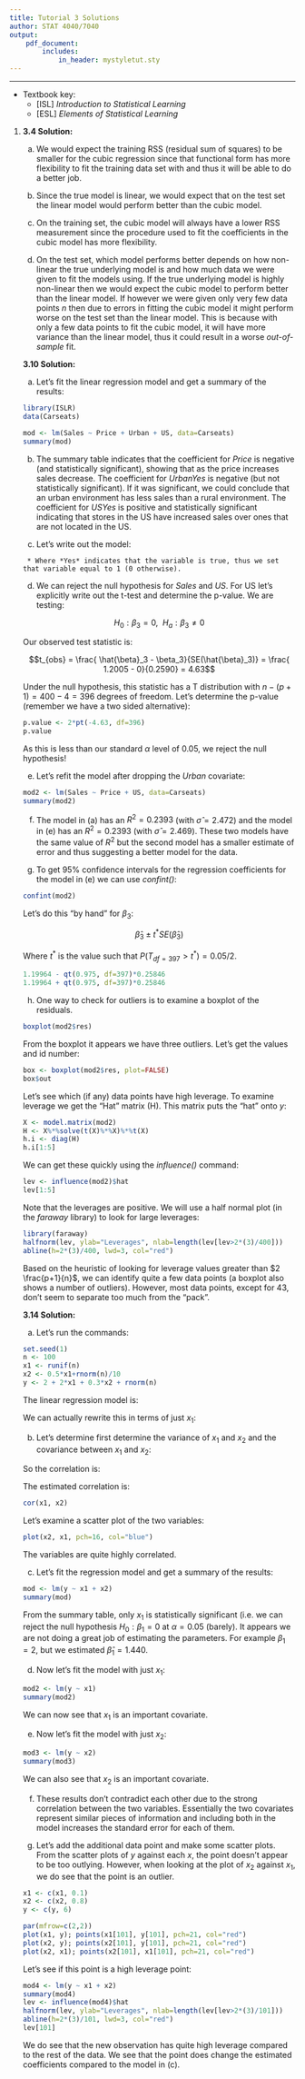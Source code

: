 ```yaml
---
title: Tutorial 3 Solutions  
author: STAT 4040/7040
output:
    pdf_document:
        includes:
            in_header: mystyletut.sty
---
```


---
\large

* Textbook key:
    * [ISL] *Introduction to Statistical Learning*
    * [ESL] *Elements of Statistical Learning*

    
  
1. **3.4 Solution:**    
 
     a.  We would expect the training RSS (residual sum of squares) to be smaller for the cubic regression since that functional form has more flexibility to fit the training data set with and thus it will be able to do a better job.
     
     b.  Since the true model is linear, we would expect that on the test set the linear model would perform better than the cubic model.    
     
     c.  On the training set, the cubic model will always have a lower RSS measurement since the procedure used to fit the coefficients in the cubic model has more flexibility.
     
     d.  On the test set, which model performs better depends on how non-linear the true underlying model is and how much data we were given to fit the models using. If the true underlying model is highly non-linear then we would expect the cubic model to perform better than the linear model. If however we were given only very few data points $n$ then due to errors in fitting the cubic model it might perform worse on the test set than the linear model. This is because with only a few data points to fit the cubic model, it will have more variance than the linear model, thus it could result in a worse *out-of-sample* fit.

    **3.10 Solution:** 
    
    a.  Let's fit the linear regression model and get a summary of the results:
    
    ```r
    library(ISLR)
    data(Carseats)
    
    mod <- lm(Sales ~ Price + Urban + US, data=Carseats)
    summary(mod)
    ```

    b.  The summary table indicates that the coefficient for *Price* is negative (and statistically significant), showing that as the price increases sales decrease. The coefficient for *UrbanYes* is negative (but not statistically significant). If it was significant, we could conclude that an urban environment has less sales than a rural environment. The coefficient for *USYes* is positive and statistically significant indicating that stores in the US have increased sales over ones that are not located in the US.
    
    c.  Let's write out the model:
    
    \begin{eqnarray*}
    \widehat{\textrm{Sales}} &=& \hat{\beta}_0 + \hat{\beta}_1 \textrm{Price} + \hat{\beta}_2 \textrm{UrbanYes} +  \hat{\beta}_3 \textrm{USYes} \\
                    &=& 3.043 - 0.054 \textrm{Price} - 0.022 \textrm{UrbanYes} + 1.201 \textrm{USYes} 
    \end{eqnarray*}
    
        * Where *Yes* indicates that the variable is true, thus we set that variable equal to 1 (0 otherwise).    
        
    d.  We can reject the null hypothesis for *Sales* and *US*.  For US let's explicitly write out the t-test and determine the p-value.  We are testing:
    
    $$H_0: \beta_3 = 0,  \ \ H_a: \beta_3 \not=0$$    
    
    Our observed test statistic is:
    
    $$t_{obs} = \frac{ \hat{\beta}_3 - \beta_3}{SE(\hat{\beta}_3)} = \frac{ 1.2005 - 0}{0.2590} = 4.63$$
    
    Under the null hypothesis, this statistic has a T distribution with $n-(p+1) = 400 - 4 = 396$ degrees of freedom.  Let's determine the p-value (remember we have a two sided alternative):
    
    \begin{eqnarray*}
    \textrm{p-value} &=& P(T_{df=396} > 4.63) + P(T_{df=396} < - 4.63) \\
    &=& 2 P(T_{df=396} < - 4.63)
    \end{eqnarray*}

    ```r
    p.value <- 2*pt(-4.63, df=396)
    p.value
    ```
    
    As this is less than our standard $\alpha$ level of $0.05$, we reject the null hypothesis!

    e.  Let's refit the model after dropping the *Urban* covariate:
    
    ```r
    mod2 <- lm(Sales ~ Price + US, data=Carseats)
    summary(mod2)
    ```

    f.  The model in (a) has an $R^2 = 0.2393$ (with $\hat{\sigma} = 2.472$) and the model in (e) has an  $R^2 = 0.2393$ (with $\hat{\sigma} = 2.469$). These two models have the same value of $R^2$ but the second model has a smaller estimate of error and thus suggesting a better model for the data.
    
    g.  To get 95\% confidence intervals for the regression coefficients for the model in (e) we can use *confint()*:
    
    ```r
    confint(mod2)
    ```
    
    Let's do this "by hand" for $\beta_3$:
    
    $$\hat{\beta}_3 \pm t^* SE(\hat{\beta}_3)$$
    
    Where $t^*$ is the value such that $P(T_{df=397} > t^*) = 0.05/2$.
    
    
    ```r
    1.19964 - qt(0.975, df=397)*0.25846
    1.19964 + qt(0.975, df=397)*0.25846
    ```

    h.  One way to check for outliers is to examine a boxplot of the residuals.
    
    ```r
    boxplot(mod2$res)
    ```
    
    From the boxplot it appears we have three outliers.  Let's get the values and id number:
    
    ```r
    box <- boxplot(mod2$res, plot=FALSE)
    box$out
    ```
    
    Let's see which (if any) data points have high leverage.  To examine leverage we get the "Hat" matrix (H).  This matrix puts the "hat" onto $y$:
    
    \begin{eqnarray*}
    \hat{\bs{y}} &=& \bs{X} \hat{\bs{\beta}} \\
    &=& \bs{X} (\bs{X}'\bs{X})^{-1} \bs{X}'\bs{y} \\
    &=& \bs{H} \bs{y}
    \end{eqnarray*}
    
    ```r
    X <- model.matrix(mod2)
    H <- X%*%solve(t(X)%*%X)%*%t(X)
    h.i <- diag(H)
    h.i[1:5]
    ```
    
    We can get these quickly using the *influence()* command:
    

    ```r
    lev <- influence(mod2)$hat
    lev[1:5]
    ```
    
    Note that the leverages are positive.  We will use a half normal plot (in the *faraway* library) to look for large leverages:
    
    ```r
    library(faraway)
    halfnorm(lev, ylab="Leverages", nlab=length(lev[lev>2*(3)/400]))
    abline(h=2*(3)/400, lwd=3, col="red")
    ```
    
    Based on the heuristic of looking for leverage values greater than $2 \frac{p+1}{n}$, we can identify quite a few data points (a boxplot also shows a number of outliers).  However, most data points, except for 43, don't seem to separate too much from the "pack".  
    
    
    
    **3.14 Solution:**     
    
    a.  Let's run the commands:
    
    ```r
    set.seed(1)
    n <- 100
    x1 <- runif(n)
    x2 <- 0.5*x1+rnorm(n)/10
    y <- 2 + 2*x1 + 0.3*x2 + rnorm(n)
    ```
    
    The linear regression model is:
    
    \begin{eqnarray*}
    y &=& \beta_0 + \beta_1 x_1 + \beta_2 x_2 + \epsilon \\
    &=& 2 + 2 x_1 + 0.3 x_2 + \epsilon \\
    \lefteqn{\epsilon \sim \textrm{normal}(0, \sigma^2=1)}
    \end{eqnarray*}
    
    We can actually rewrite this in terms of just $x_1$:
    
    \begin{eqnarray*}
    y &=& \beta_0 + \beta_1 x_1 + \beta_2 x_2 + \epsilon_1 \\
    &=& \beta_0 + \beta_1 x_1 + \beta_2 (0.5 x_1 + \epsilon_2) + \epsilon_1 \\
    &=& \beta_0 + \beta_1 x_1 + \beta_2 0.5 x_1 + \epsilon_3\\
    &=& 2 + 2 x_1 + (0.3) 0.5 x_1 + \epsilon_3\\
    &=& 2 + 2.15 x_1  + \epsilon \\
    \lefteqn{\epsilon \sim \textrm{normal}(0, \sigma^2=1)}
    \end{eqnarray*}
    
    b.  Let's determine first determine the variance of $x_1$ and $x_2$ and the covariance between $x_1$ and $x_2$:
    
    \begin{eqnarray*}
    X_1 &\sim& \textrm{uniform}(0,1) \\
    V(X_1) &=& 1/12    
    \end{eqnarray*}
    
    \begin{eqnarray*}
    X_2 &=& 0.5 X_1 + Z \\
    Z &\sim& \textrm{normal}(0, \sigma^2 = 0.01) \\
    V(X_2) &=& V(0.5 X_1 + Z) \\
    &=& 0.25 (1/12) + 0.01 = 0.03083333
    \end{eqnarray*}
    
    \begin{eqnarray*}
    Cov(X_1, X_2) &=&  Cov(X_1, 0.5 X_1 + Z) \\
    &=& Cov(X_1, 0.5 X_1) + Cov(X_1, Z) \\
    &=& 0.5 V(X_1) + 0\\
    &=& 0.5 (1/12)
    \end{eqnarray*}
    
    So the correlation is:
    
    \begin{eqnarray*}
    \rho &=& \frac{0.5 (1/12)}{\sqrt{(1/12)} \sqrt{(0.25 (1/12) + 0.01)} } \\
    &\approx& 0.8219949
    \end{eqnarray*}
    
    The estimated correlation is:
    
    ```r
    cor(x1, x2)
    ```
    
    Let's examine a scatter plot of the two variables:
    
    ```r
    plot(x2, x1, pch=16, col="blue")
    ```
    
    The variables are quite highly correlated.
    
    c. Let's fit the regression model and get a summary of the results:
    
    ```r
    mod <- lm(y ~ x1 + x2)
    summary(mod)
    ```
    
    From the summary table, only $x_1$ is statistically significant (i.e. we can reject the null hypothesis $H_0: \beta_1=0$ at $\alpha=0.05$ (barely).  It appears we are not doing a great job of estimating the parameters.  For example $\beta_1=2$, but we estimated $\hat{\beta}_1 = 1.440$.  
    
    d. Now let's fit the model with just $x_1$:
    
    ```r
    mod2 <- lm(y ~ x1)
    summary(mod2)
    ```
    
    We can now see that $x_1$ is an important covariate.
    
    
    e. Now let's fit the model with just $x_2$:
    
    ```r
    mod3 <- lm(y ~ x2)
    summary(mod3)
    ```
    
    We can also see that $x_2$ is an important covariate.
    
    f.  These results don’t contradict each other due to the strong correlation between the two variables.  Essentially the two covariates represent similar pieces of information and including both in the model increases the standard error for each of them.   

    g.  Let's add the additional data point and make some scatter plots.  From the scatter plots of $y$ against each $x$, the point doesn't appear to be too outlying.  However, when looking at the plot of $x_2$ against $x_1$, we do see that the point is an outlier.
    
    ```r
    x1 <- c(x1, 0.1)
    x2 <- c(x2, 0.8)
    y <- c(y, 6)
    
    par(mfrow=c(2,2))
    plot(x1, y); points(x1[101], y[101], pch=21, col="red")
    plot(x2, y); points(x2[101], y[101], pch=21, col="red")
    plot(x2, x1); points(x2[101], x1[101], pch=21, col="red")
    ```
    
    Let's see if this point is a high leverage point:
    
    ```r
    mod4 <- lm(y ~ x1 + x2)
    summary(mod4)
    lev <- influence(mod4)$hat
    halfnorm(lev, ylab="Leverages", nlab=length(lev[lev>2*(3)/101]))
    abline(h=2*(3)/101, lwd=3, col="red")
    lev[101]
    ```
    
    We do see that the new observation has quite high leverage compared to the rest of the data.  We see that the point does change the estimated coefficients compared to the model in (c).
    